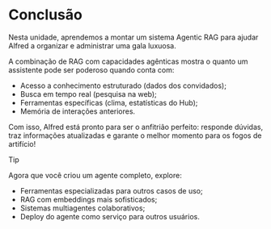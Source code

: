 # Conclusão

Nesta unidade, aprendemos a montar um sistema Agentic RAG para ajudar Alfred a organizar e administrar uma gala luxuosa.

A combinação de RAG com capacidades agênticas mostra o quanto um assistente pode ser poderoso quando conta com:
- Acesso a conhecimento estruturado (dados dos convidados);  
- Busca em tempo real (pesquisa na web);  
- Ferramentas específicas (clima, estatísticas do Hub);  
- Memória de interações anteriores.

Com isso, Alfred está pronto para ser o anfitrião perfeito: responde dúvidas, traz informações atualizadas e garante o melhor momento para os fogos de artifício!

> [!TIP]
> Agora que você criou um agente completo, explore:
> - Ferramentas especializadas para outros casos de uso;  
> - RAG com embeddings mais sofisticados;  
> - Sistemas multiagentes colaborativos;  
> - Deploy do agente como serviço para outros usuários.
